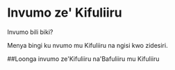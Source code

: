# Invumo ze' Kifuliiru

Invumo bili biki?

Menya bingi ku nvumo mu Kifuliiru na ngisi kwo zidesiri.

##Loonga invumo ze'Kifuliiru na'Bafuliiru mu Kifuliiru
